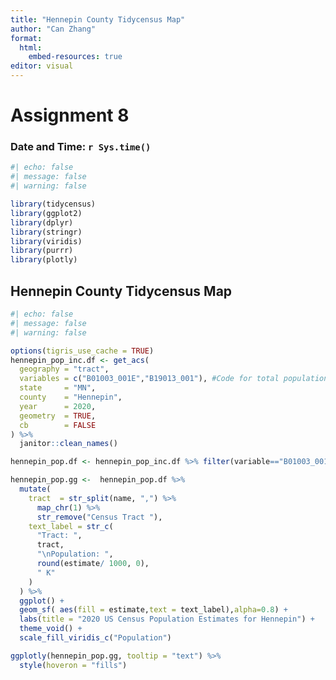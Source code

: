 ---
title: "Hennepin County Tidycensus Map"
author: "Can Zhang"
format: 
  html:
    embed-resources: true
editor: visual
---

# Assignment 8

### Date and Time: `r Sys.time()`

```{r}
#| echo: false
#| message: false
#| warning: false

library(tidycensus)
library(ggplot2)
library(dplyr)
library(stringr)
library(viridis)
library(purrr)
library(plotly)
```

## **Hennepin County Tidycensus Map**

```{r}
#| echo: false
#| message: false
#| warning: false

options(tigris_use_cache = TRUE)
hennepin_pop_inc.df <- get_acs(
  geography = "tract",
  variables = c("B01003_001E","B19013_001"), #Code for total population and median income
  state     = "MN",
  county    = "Hennepin",
  year      = 2020,
  geometry  = TRUE,
  cb        = FALSE
) %>%
  janitor::clean_names() 

hennepin_pop.df <- hennepin_pop_inc.df %>% filter(variable=="B01003_001")

hennepin_pop.gg <-  hennepin_pop.df %>%
  mutate(
    tract  = str_split(name, ",") %>%
      map_chr(1) %>%
      str_remove("Census Tract "),
    text_label = str_c(
      "Tract: ",
      tract,
      "\nPopulation: ",
      round(estimate/ 1000, 0), 
      " K"
    )
  ) %>%
  ggplot() + 
  geom_sf( aes(fill = estimate,text = text_label),alpha=0.8) + 
  labs(title = "2020 US Census Population Estimates for Hennepin") + 
  theme_void() + 
  scale_fill_viridis_c("Population")

ggplotly(hennepin_pop.gg, tooltip = "text") %>%
  style(hoveron = "fills")
```
